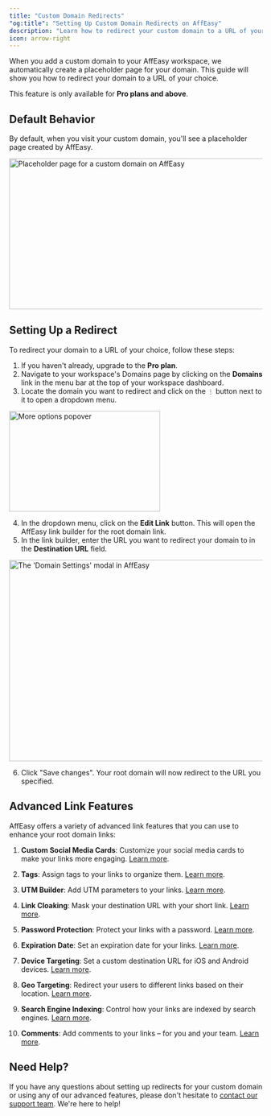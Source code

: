 ```yaml
---
title: "Custom Domain Redirects"
"og:title": "Setting Up Custom Domain Redirects on AffEasy"
description: "Learn how to redirect your custom domain to a URL of your choice on AffEasy - available on Pro plans and above."
icon: arrow-right
---
```


When you add a custom domain to your AffEasy workspace, we automatically create a placeholder page for your domain. This guide will show you how to redirect your domain to a URL of your choice.

<Note>This feature is only available for **Pro plans and above**.</Note>

## Default Behavior

By default, when you visit your custom domain, you'll see a placeholder page created by AffEasy.

<Frame>
  <img
    className="rounded-lg border border-gray-100"
    src="/images/domains/placeholder-page.png"
    alt="Placeholder page for a custom domain on AffEasy"
    width="600"
    height="300"
  />
</Frame>

## Setting Up a Redirect

To redirect your domain to a URL of your choice, follow these steps:

1. If you haven't already, upgrade to the **Pro plan**.
2. Navigate to your workspace's Domains page by clicking on the **Domains** link in the menu bar at the top of your workspace dashboard.
3. Locate the domain you want to redirect and click on the `⋮` button next to it to open a dropdown menu.

<Frame>
  <img
    className="rounded-lg border border-gray-100"
    src="/images/domains/more-options-popover.png"
    alt="More options popover"
    width="300"
    height="200"
  />
</Frame>

4. In the dropdown menu, click on the **Edit Link** button. This will open the AffEasy link builder for the root domain link.
5. In the link builder, enter the URL you want to redirect your domain to in the **Destination URL** field.

<Frame>
  <img
    className="rounded-lg border border-gray-100"
    src="/images/domains/domain-settings-modal.png"
    alt="The 'Domain Settings' modal in AffEasy"
    width="600"
    height="400"
  />
</Frame>

6. Click "Save changes". Your root domain will now redirect to the URL you specified.

## Advanced Link Features

AffEasy offers a variety of advanced link features that you can use to enhance your root domain links:

1. **Custom Social Media Cards**: Customize your social media cards to make your links more engaging. [Learn more](/features/custom-social-media-cards).

2. **Tags**: Assign tags to your links to organize them. [Learn more](/features/how-to-use-tags).

3. **UTM Builder**: Add UTM parameters to your links. [Learn more](/features/utm-builder).

4. **Link Cloaking**: Mask your destination URL with your short link. [Learn more](/features/link-cloaking).

5. **Password Protection**: Protect your links with a password. [Learn more](/features/password-protection).

6. **Expiration Date**: Set an expiration date for your links. [Learn more](/features/expiration-date).

7. **Device Targeting**: Set a custom destination URL for iOS and Android devices. [Learn more](/features/device-targeting).

8. **Geo Targeting**: Redirect your users to different links based on their location. [Learn more](/features/geo-targeting).

9. **Search Engine Indexing**: Control how your links are indexed by search engines. [Learn more](/features/search-indexing).

10. **Comments**: Add comments to your links – for you and your team. [Learn more](/features/link-comments).

## Need Help?

If you have any questions about setting up redirects for your custom domain or using any of our advanced features, please don't hesitate to [contact our support team](mailto:support@affeasy.link). We're here to help!
